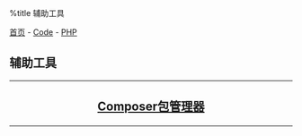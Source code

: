 %title 辅助工具

[[../../../index|首页]] - [[../../index|Code]] - [[../index|PHP]]
==辅助工具==
----
<center>
<h2>
[[composer|Composer包管理器]]
</h2>
</center>
----
